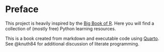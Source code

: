 # Preface {.unnumbered}

This project is heavily inspired by the
[Big Book of R](https://www.bigbookofr.com/).
Here you will find a collection of (mostly free) Python learning resources.

This is a book created from markdown and executable code using
[Quarto](https://quarto.org/).
See @knuth84 for additional discussion of literate programming.
